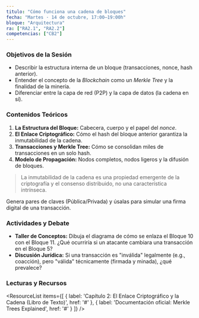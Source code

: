 ```yaml
---
titulo: "Cómo funciona una cadena de bloques"
fecha: "Martes · 14 de octubre, 17:00–19:00h"
bloque: "Arquitectura"
ra: ["RA2.1", "RA2.2"]
competencias: ["CB2"]
---
```



### Objetivos de la Sesión
- Describir la estructura interna de un bloque (transacciones, nonce, hash anterior).
- Entender el concepto de la *Blockchain* como un *Merkle Tree* y la finalidad de la minería.
- Diferenciar entre la capa de red (P2P) y la capa de datos (la cadena en sí).

### Contenidos Teóricos
1.  **La Estructura del Bloque:** Cabecera, cuerpo y el papel del *nonce*.
2.  **El Enlace Criptográfico:** Cómo el hash del bloque anterior garantiza la inmutabilidad de la cadena.
3.  **Transacciones y Merkle Tree:** Cómo se consolidan miles de transacciones en un solo hash.
4.  **Modelo de Propagación:** Nodos completos, nodos ligeros y la difusión de bloques.

> La inmutabilidad de la cadena es una propiedad emergente de la criptografía y el consenso distribuido, no una característica intrínseca.

<LabCallout title="Laboratorio 2: Clave Pública y Firma Digital (RSA)" href="/content/labs/rsa-simplificado-colab.md">
Genera pares de claves (Pública/Privada) y úsalas para simular una firma digital de una transacción.
</LabCallout>

### Actividades y Debate
-   **Taller de Conceptos:** Dibuja el diagrama de cómo se enlaza el Bloque 10 con el Bloque 11. ¿Qué ocurriría si un atacante cambiara una transacción en el Bloque 5?
-   **Discusión Jurídica:** Si una transacción es "inválida" legalmente (e.g., coacción), pero "válida" técnicamente (firmada y minada), ¿qué prevalece?

### Lecturas y Recursos
<ResourceList
  items={[
    { label: 'Capítulo 2: El Enlace Criptográfico y la Cadena (Libro de Texto)', href: '#' },
    { label: 'Documentación oficial: Merkle Trees Explained', href: '#' }
  ]}
/>

